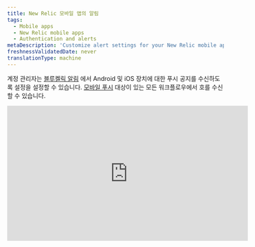 ```yaml
---
title: New Relic 모바일 앱의 알림
tags:
  - Mobile apps
  - New Relic mobile apps
  - Authentication and alerts
metaDescription: 'Customize alert settings for your New Relic mobile app, including email or push notifications. View and acknowledge view alerting incidents.'
freshnessValidatedDate: never
translationType: machine
---
```


계정 관리자는 [블루켈릭 알림](/docs/alerts-applied-intelligence/new-relic-alerts/get-started/introduction-applied-intelligence) 에서 Android 및 iOS 장치에 대한 푸시 공지를 수신하도록 설정을 설정할 수 있습니다. [모바일 푸시](/docs/alerts-applied-intelligence/notifications/notification-integrations#mobile_push) 대상이 있는 모든 워크플로우에서 <InlinePopover type="alerts" />호를 수신할 수 있습니다.

<iframe width="560" height="315" src="https://www.youtube.com/embed/bVJZUatrCpY" title="YouTube video player" frameborder="0" allow="accelerometer; autoplay; clipboard-write; encrypted-media; gyroscope; picture-in-picture; web-share" allowfullscreen />

## 요구 사항 [#requirements]

[뉴렐릭 사용자 모델](/docs/accounts/original-accounts-billing/original-product-based-pricing/overview-user-models) 과 [원본 사용자 모델](/docs/accounts/original-accounts-billing/original-product-based-pricing/overview-user-models) 모두에서 사용자는 모바일 푸시를 [대상](/docs/alerts-applied-intelligence/notifications/notification-integrations#mobile_push) 으로 하는 워크플로우를 설정할 수 있습니다.

## 알림 켜기 또는 끄기 [#enabling-alerts]

Android 또는 iOS 앱에서 New Relic 계정에 로그인하면 기기가 자동으로 사용자와 연결됩니다. [워크플로에 모바일 푸시 대상을 추가](/docs/alerts-applied-intelligence/applied-intelligence/incident-workflows/incident-workflows#add-workflow) 해야 합니다.

## 문제 인시던트 세부정보 보기 [#viewing-alerts]

알림은 기기의 잠금 화면에 자동으로 나타납니다. New Relic 앱을 시작하려면:

1. 장치에 따라 다음을 수행하십시오.

   * Android 기기의 경우 알림 창에서 알림을 탭하세요.
   * iOS 기기에서는 화면을 스와이프합니다.

2. 뉴렐릭 앱의 <DNT>**Alerts**</DNT> 메뉴에서 문제를 선택하여 관련 오류 세부정보를 확인하세요.

3. 선택적으로 <DNT>**Acknowledge**</DNT> 선택합니다.

4. 선택적으로 추가 세부정보를 보려면 <DNT>**Overview**</DNT>, <DNT>**Incidents**</DNT> 또는 <DNT>**Issue log**</DNT> 선택합니다.

기본 메뉴의 <DNT>**Alerts**</DNT> 목록에는 시간별로 정렬된 문제가 표시됩니다. 추가 필터를 적용하거나 오른쪽 상단에서 기간을 변경할 수 있습니다.

## 경고 설정 문제 해결 [#troubleshooting]

푸시 알림이 모바일 장치에서 작동하지 않는 경우:

1. [요구 사항](#requirements) 을 충족하는지 확인합니다.
2. [경고가 활성화](#enabling-alerts) 되어 있는지 확인합니다.
3. 모바일 장치의 [알림 설정](#notification-settings) 을 확인하여 New Relic이 푸시 알림을 보낼 수 있는지 확인하십시오.

모바일 장치에 대한 알림 설정이 올바르지만 여전히 알림을 받지 못하는 [경우 계정에서 장치를 삭제](#account-delete) 한 다음 New Relic 애플리케이션을 [제거](#uninstall-app) 하고 [다시 설치](#reinstall-app) 하십시오.

<CollapserGroup>
  <Collapser id="notification-settings" title="모바일 장치의 알림 설정 확인">
    모바일 장치에 대한 절차를 따르십시오.

    <table>
      <thead>
        <tr>
          <th style={{ width: "150px" }}>
            <DNT>
              **Device**
            </DNT>
          </th>

          <th>
            <DNT>
              **To check notification settings:**
            </DNT>
          </th>
        </tr>
      </thead>

      <tbody>
        <tr>
          <td>
            Android
          </td>

          <td>
            1. Android 기기의 <DNT>**Settings**</DNT> 에서 <DNT>**Sound and notification**</DNT> 선택합니다.
            2. 음량 설정을 확인하세요.
            3. 선택사항: <DNT>**Also vibrate for calls**</DNT>(를) 활성화합니다.
            4. <DNT>**Interruptions**</DNT> 에 대한 설정을 확인하세요.
            5. <DNT>**Notification**</DNT> 에 대한 설정을 확인하세요.
            6. <DNT>**App notifications**</DNT> 설정 확인: 뉴렐릭 앱을 선택한 다음 <DNT>**Block**</DNT> 및 <DNT>**Priority**</DNT> 설정을 확인합니다.
          </td>
        </tr>

        <tr>
          <td>
            iOS
          </td>

          <td>
            1. [방해 금지 모드](http://support.apple.com/kb/HT5463) 가 꺼져 있는지 확인: iOS <DNT>**Settings**</DNT> 앱에서 <DNT>**Do Not Disturb**</DNT> 선택하고 <DNT>**Manual**</DNT> 스위치가 꺼져 있는지 확인하세요.
            2. 뉴렐릭 앱이 공지를 보낼 수 있는지 확인하세요. iOS <DNT>**Settings**</DNT> 앱에서 <DNT>**Notifications**</DNT> 선택하고 앱 목록에서 뉴렐릭 앱을 찾으세요.
            3. <DNT>**Allow Notifications**</DNT> 스위치가 켜져 있는지 확인하세요.
            4. 공지 스타일이 <DNT>**Banners**</DNT> 또는 <DNT>**Alerts**</DNT> 으로 설정되어 있는지 확인하세요.
            5. 선택사항: 오디오 알림을 활성화하려면 <DNT>**Sounds**</DNT> 켜기로 설정합니다.
          </td>
        </tr>
      </tbody>
    </table>
  </Collapser>

  <Collapser id="account-delete" title="New Relic 계정에서 Android 또는 iOS 기기 삭제">
    New Relic 계정에서 모바일 장치를 삭제하려면 NerdGraph API 탐색기를 사용하십시오.

    1. <DNT>**Query**</DNT> actor -&amp;gt; mobilePushNotification -&amp;gt; devices를 선택하고 appVersion, deviceId 및 deviceName을 선택하여 [현재 장치를 확인하세요](https://api.newrelic.com/graphiql?#query=query%20List%20%7B%0A%20%20actor%20%7B%0A%20%20%20%20mobilePushNotification%20%7B%0A%20%20%20%20%20%20devices%20%7B%0A%20%20%20%20%20%20%20%20appVersion%0A%20%20%20%20%20%20%20%20deviceId%0A%20%20%20%20%20%20%20%20deviceName%0A%20%20%20%20%20%20%20%20operatingSystem%0A%20%20%20%20%20%20%7D%0A%20%20%20%20%7D%0A%20%20%7D%0A%7D%0A) . 이 쿼리를 실행하여 장치 목록을 가져옵니다.

    2. <DNT>**Mutate**</DNT> 변형 -&amp;gt; mobilePushNotificationRemoveDevice를 선택하고 위 목록에서 deviceId를 전달하여 장치를 [제거](https://api.newrelic.com/graphiql?#query=mutation%20%7B%0A%20%20mobilePushNotificationRemoveDevice%28deviceId%3A%20%22%22%29%20%7B%0A%20%20%20%20message%0A%20%20%7D%0A%7D%0A) 합니다.

       또는 메뉴 -&gt; 설정의 인앱 <DNT>**Settings**</DNT> 옵션에서 기기를 제거할 수 있습니다.

    3. <DNT>**Push notification devices**</DNT> 아래를 살펴보고 거기에서 제거하세요. iOS에서는 기기를 오른쪽에서 왼쪽으로 슬라이드하여 <DNT>**Delete**</DNT> , Android에서는 <DNT>**Delete**</DNT>

       장치에서 New Relic 앱을 [다시 설치](#uninstall-app) 하는 단계를 계속하십시오.
  </Collapser>

  <Collapser id="uninstall-app" title="New Relic 모바일 앱 제거">
    절차에 따라 장치에서 New Relic 앱을 제거한 다음 다시 설치하십시오.

    <table>
      <thead>
        <tr>
          <th style={{ width: "150px" }}>
            <DNT>
              **Device**
            </DNT>
          </th>

          <th>
            <DNT>
              **To uninstall the New Relic app:**
            </DNT>
          </th>
        </tr>
      </thead>

      <tbody>
        <tr>
          <td>
            Android
          </td>

          <td>
            1. Android 기기의 <DNT>**Settings**</DNT> 에서 <DNT>**Apps**</DNT> 선택한 다음 뉴렐릭 앱을 선택하세요.
            2. <DNT>**Uninstall**</DNT> 선택합니다.
            3. New Relic 앱을 [다시 설치](#reinstall-app) 하는 단계를 계속하십시오.
          </td>
        </tr>

        <tr>
          <td>
            iOS
          </td>

          <td>
            1. iOS 홈 화면에서 New Relic 아이콘이 흔들릴 때까지 길게 누릅니다.
            2. [앱을 삭제](http://support.apple.com/kb/TI135) 하려면 <DNT>**X**</DNT> 아이콘을 선택하세요.
            3. New Relic 앱을 [다시 설치](#reinstall-app) 하는 단계를 계속하십시오.
          </td>
        </tr>
      </tbody>
    </table>
  </Collapser>

  <Collapser id="reinstall-app" title="New Relic 모바일 앱 다시 설치">
    New Relic 모바일 앱을 다시 설치하려면:

    1. Android 기기에서 [<DNT>**Google Play Store**</DNT>](https://play.google.com/store/apps/details?id=com.newrelic.rpm) 선택합니다.

       또는

       iOS 기기의 홈 화면에서 [<DNT>**App Store**</DNT> 선택합니다.](https://itunes.apple.com/us/app/new-relic/id594038638?mt=8)

    2. <DNT>**New Relic**</DNT> 을(를) 검색하세요.

    3. 앱을 다운로드합니다.

    4. 다운로드가 완료되면 New Relic 계정으로 New Relic 모바일 앱에 로그인합니다.
  </Collapser>
</CollapserGroup>